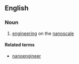 ==English==

===Noun===
{{wikipedia}}
{{en-noun|-}}

# [[engineering]] on the [[nanoscale]]

====Related terms====
* [[nanoengineer]]